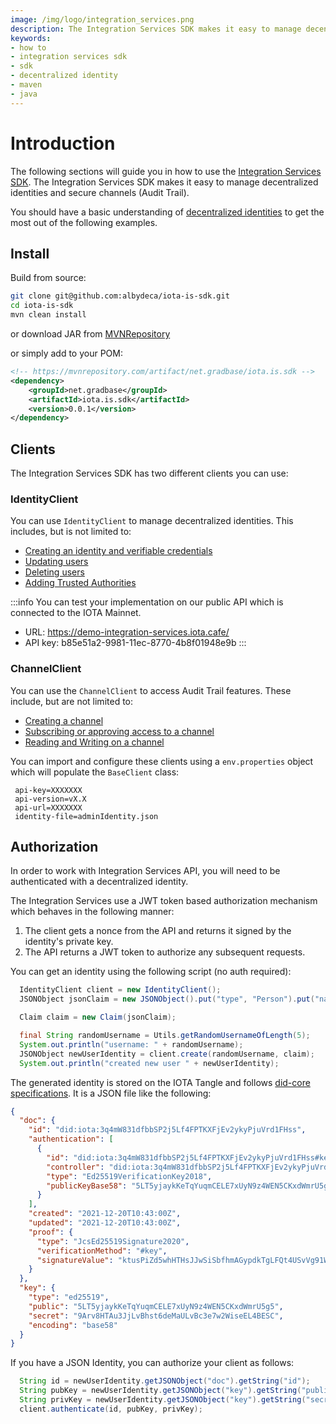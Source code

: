 ```yaml
---
image: /img/logo/integration_services.png
description: The Integration Services SDK makes it easy to manage decentralized identities and secure channels (Audit Trail).
keywords:
- how to
- integration services sdk
- sdk
- decentralized identity
- maven
- java
---
```


# Introduction


The following sections  will guide you in how to use the [Integration Services SDK](https://www.npmjs.com/package/iota-is-sdk).
The Integration Services SDK makes it easy to manage decentralized identities and secure channels (Audit Trail).

You should have a basic understanding of [decentralized identities](../../basics/identity)
to get the most out of the following examples.

## Install

Build from source:


```bash
git clone git@github.com:albydeca/iota-is-sdk.git
cd iota-is-sdk
mvn clean install
```

or download JAR from [MVNRepository](https://mvnrepository.com/artifact/net.gradbase/iota.is.sdk/0.0.1)

or simply add to your POM:
```xml
<!-- https://mvnrepository.com/artifact/net.gradbase/iota.is.sdk -->
<dependency>
    <groupId>net.gradbase</groupId>
    <artifactId>iota.is.sdk</artifactId>
    <version>0.0.1</version>
</dependency>
```

## Clients

The Integration Services SDK has two different clients you can use:

### IdentityClient

You can use `IdentityClient` to manage decentralized identities. This includes, but is not limited to:

* [Creating an identity and verifiable credentials](create-identity-and-credentials)
* [Updating users](update-users)
* [Deleting users](delete-users)
* [Adding Trusted Authorities](trusted-authorities)

:::info
You can test your implementation on our public API which is connected to the IOTA Mainnet.

- URL: https://demo-integration-services.iota.cafe/
- API key: b85e51a2-9981-11ec-8770-4b8f01948e9b
:::

### ChannelClient

You can use the `ChannelClient` to access Audit Trail features. These include, but are not limited to:

* [Creating a channel](create-channel)
* [Subscribing or approving access to a channel](authorize-to-channel#subscribe-to-a-channel)
* [Reading and Writing on a channel](create-channel#write-on-a-channel)


You can import and configure these clients using a `env.properties` object which will populate the `BaseClient` class:

 ```
  api-key=XXXXXXX
  api-version=vX.X
  api-url=XXXXXXX
  identity-file=adminIdentity.json
```

## Authorization

In order to work with Integration Services API, you will need to be authenticated with a decentralized identity.

The Integration Services use a JWT token based authorization mechanism which behaves in the following manner:

1. The client gets a nonce from the API and returns it signed by the identity's private key.
2. The API returns a JWT token to authorize any subsequent requests.

You can get an identity using the following script (no auth required):

```java
  IdentityClient client = new IdentityClient();
  JSONObject jsonClaim = new JSONObject().put("type", "Person").put("name", "randomName");

  Claim claim = new Claim(jsonClaim);

  final String randomUsername = Utils.getRandomUsernameOfLength(5);
  System.out.println("username: " + randomUsername);
  JSONObject newUserIdentity = client.create(randomUsername, claim);
  System.out.println("created new user " + newUserIdentity);
```

The generated identity is stored on the IOTA Tangle and follows [did-core specifications](https://www.w3.org/TR/did-core/).
It is a JSON file like the following:

```json
{
  "doc": {
    "id": "did:iota:3q4mW831dfbbSP2j5Lf4FPTKXFjEv2ykyPjuVrd1FHss",
    "authentication": [
      {
        "id": "did:iota:3q4mW831dfbbSP2j5Lf4FPTKXFjEv2ykyPjuVrd1FHss#key",
        "controller": "did:iota:3q4mW831dfbbSP2j5Lf4FPTKXFjEv2ykyPjuVrd1FHss",
        "type": "Ed25519VerificationKey2018",
        "publicKeyBase58": "5LT5yjaykKeTqYuqmCELE7xUyN9z4WEN5CKxdWmrU5g5"
      }
    ],
    "created": "2021-12-20T10:43:00Z",
    "updated": "2021-12-20T10:43:00Z",
    "proof": {
      "type": "JcsEd25519Signature2020",
      "verificationMethod": "#key",
      "signatureValue": "ktusPiZd5whHTHsJJwSiSbfhmAGypdkTgLFQt4USvVg91WJLYNhEzshcBCvr9Cr42heyB249TvZHVrdGVAYds6s"
    }
  },
  "key": {
    "type": "ed25519",
    "public": "5LT5yjaykKeTqYuqmCELE7xUyN9z4WEN5CKxdWmrU5g5",
    "secret": "9Arv8HTAu3JjLvBhst6deMaULvBc3e7w2WiseEL4BESC",
    "encoding": "base58"
  }
}
```

If you have a JSON Identity, you can authorize your client as follows:

```java
  String id = newUserIdentity.getJSONObject("doc").getString("id");
  String pubKey = newUserIdentity.getJSONObject("key").getString("public");
  String privKey = newUserIdentity.getJSONObject("key").getString("secret");
  client.authenticate(id, pubKey, privKey);
```
